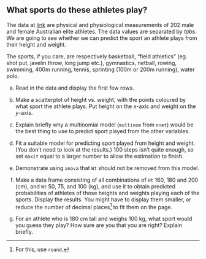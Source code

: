 ##  What sports do these athletes play?


 The data at
[link](http://ritsokiguess.site/datafiles/ais.txt) are physical
and physiological measurements of 202 male and female Australian elite
athletes. The data values are separated by *tabs*. We are going
to see whether we can predict the sport an athlete plays from their
height and weight.

The sports, if you care, are respectively basketball, 
"field athletics" (eg. shot put, javelin throw, long jump etc.),
gymnastics, netball, rowing, swimming, 400m running, tennis, sprinting
(100m or 200m running), water polo.



(a) Read in the data and display the first few rows.


(b) Make a scatterplot of height vs.\ weight, with the points
coloured by what sport the athlete plays. Put height on the $x$-axis
and weight on the $y$-axis.



(c) Explain briefly why a multinomial model (`multinom`
from `nnet`) would be the best thing to use to predict sport
played from the other variables.


(d) Fit a suitable model for predicting sport played from
height and weight. (You don't need to look at the results.) 100
steps isn't quite enough, so set `maxit` equal to a larger
number to allow the estimation to finish.


(e) Demonstrate using `anova` that `Wt` should
not be removed from this model.


(f) Make a data frame consisting of all combinations of
`Ht` 160, 180 and 200 (cm), and `Wt` 50, 75, and 100
(kg), and use it to obtain predicted probabilities of athletes of
those heights and weights playing each of the sports. Display the
results. You might have to display them smaller, or reduce the
number of decimal places^[For this, use `round`.] 
to fit them on the page.


(g) For an athlete who is 180 cm tall and weighs 100 kg, what
 sport would you guess they play? How sure are you that you are
 right? Explain briefly.




